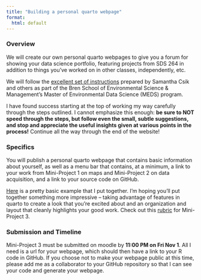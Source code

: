 ```yaml
---
title: "Building a personal quarto webpage"
format:
  html: default
---
```


### Overview

We will create our own personal quarto webpages to give you a forum for showing your data science portfolio, featuring projects from SDS 264 in addition to things you've worked on in other classes, independently, etc.

We will follow the [excellent set of instructions](https://ucsb-meds.github.io/creating-quarto-websites/) prepared by Samantha Csik and others as part of the Bren School of Environmental Science & Management’s Master of Environmental Data Science (MEDS) program.

I have found success starting at the top of working my way carefully through the steps outlined.  I cannot emphasize this enough: **be sure to NOT speed through the steps, but follow even the small, subtle suggestions, and stop and appreciate the useful insights given at various points in the process!**  Continue all the way through the end of the website!


### Specifics

You will publish a personal quarto webpage that contains basic information about yourself, as well as a menu bar that contains, at a minimum, a link to your work from Mini-Project 1 on maps and Mini-Project 2 on data acquisition, and a link to your source code on GitHub.

[Here](https://proback.github.io/) is a pretty basic example that I put together.  I'm hoping you'll put together something more impressive -- taking advantage of features in quarto to create a look that you're excited about and an organization and layout that cleanly highlights your good work.  Check out this [rubric](https://drive.google.com/file/d/1UB9PEopUoIyl6DWCSN03pM5S_S7Awi71/view?usp=sharing) for Mini-Project 3.  


### Submission and Timeline

Mini-Project 3 must be submitted on moodle by **11:00 PM on Fri Nov 1**.  All I need is a url for your webpage, which should then have a link to your R code in GitHub.  If you choose not to make your webpage public at this time, please add me as a collaborator to your GitHub repository so that I can see your code and generate your webpage.
